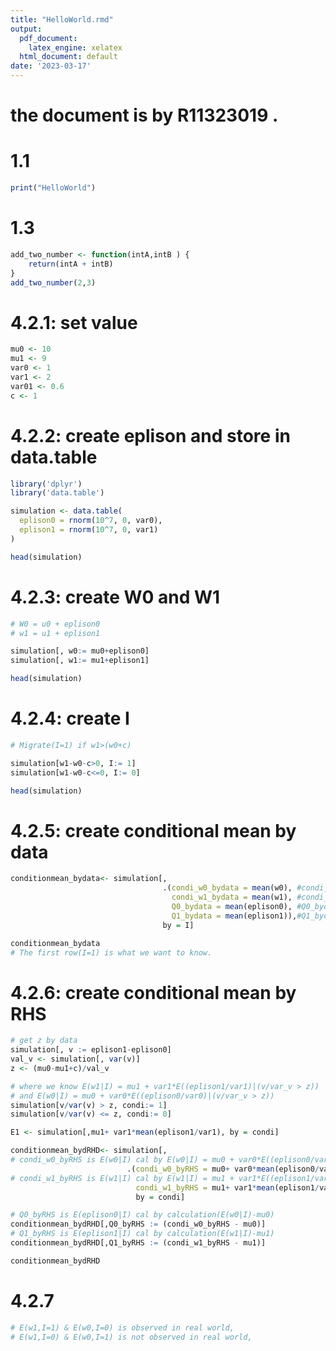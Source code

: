 ```yaml
---
title: "HelloWorld.rmd"
output:
  pdf_document:
    latex_engine: xelatex
  html_document: default
date: '2023-03-17'
---
```


# the document is by R11323019 .


# 1.1
```r
print("HelloWorld")
```


# 1.3
```r
add_two_number <- function(intA,intB ) {
    return(intA + intB)
}
add_two_number(2,3)
```


# 4.2.1: set value

```r
mu0 <- 10
mu1 <- 9
var0 <- 1
var1 <- 2
var01 <- 0.6
c <- 1
```

# 4.2.2: create eplison and store in data.table

```r
library('dplyr')
library('data.table')

simulation <- data.table(
  eplison0 = rnorm(10^7, 0, var0),
  eplison1 = rnorm(10^7, 0, var1)
)

```

```r
head(simulation)
```


# 4.2.3: create W0 and W1

```r
# W0 = u0 + eplison0
# w1 = u1 + eplison1

simulation[, w0:= mu0+eplison0]
simulation[, w1:= mu1+eplison1]
```

```r
head(simulation)
```



# 4.2.4: create I
```r
# Migrate(I=1) if w1>(w0+c)

simulation[w1-w0-c>0, I:= 1]
simulation[w1-w0-c<=0, I:= 0]
```

```r
head(simulation)
```


# 4.2.5: create conditional mean by data

```r
conditionmean_bydata<- simulation[, 
                                  .(condi_w0_bydata = mean(w0), #condi_w0_bydata is E(w0|I) cal by data.
                                    condi_w1_bydata = mean(w1), #condi_w1_bydata is E(w1|I) cal by data.
                                    Q0_bydata = mean(eplison0), #Q0_bydata is E(eplison0|I) cal by data
                                    Q1_bydata = mean(eplison1)),#Q1_bydata is E(eplison1|I) cal by data 
                                  by = I]
```


```r
conditionmean_bydata
# The first row(I=1) is what we want to know.
```

# 4.2.6: create conditional mean by RHS
```r
# get z by data
simulation[, v := eplison1-eplison0]
val_v <- simulation[, var(v)]
z <- (mu0-mu1+c)/val_v

# where we know E(w1|I) = mu1 + var1*E((eplison1/var1)|(v/var_v > z))
# and E(w0|I) = mu0 + var0*E((eplison0/var0)|(v/var_v > z))
simulation[v/var(v) > z, condi:= 1]
simulation[v/var(v) <= z, condi:= 0]
```


```r
E1 <- simulation[,mu1+ var1*mean(eplison1/var1), by = condi]

conditionmean_bydRHD<- simulation[, 
# condi_w0_byRHS is E(w0|I) cal by E(w0|I) = mu0 + var0*E((eplison0/var0)|(v/var_v > z))
                          .(condi_w0_byRHS = mu0+ var0*mean(eplison0/var0), 
# condi_w1_byRHS is E(w1|I) cal by E(w1|I) = mu1 + var1*E((eplison1/var1)|(v/var_v > z))
                            condi_w1_byRHS = mu1+ var1*mean(eplison1/var1)), 
                            by = condi]

# Q0_byRHS is E(eplison0|I) cal by calculation(E(w0|I)-mu0)
conditionmean_bydRHD[,Q0_byRHS := (condi_w0_byRHS - mu0)] 
# Q1_byRHS is E(eplison1|I) cal by calculation(E(w1|I)-mu1)
conditionmean_bydRHD[,Q1_byRHS := (condi_w1_byRHS - mu1)] 
```

```r
conditionmean_bydRHD
```

# 4.2.7
```r
# E(w1,I=1) & E(w0,I=0) is observed in real world,
# E(w1,I=0) & E(w0,I=1) is not observed in real world,
```















